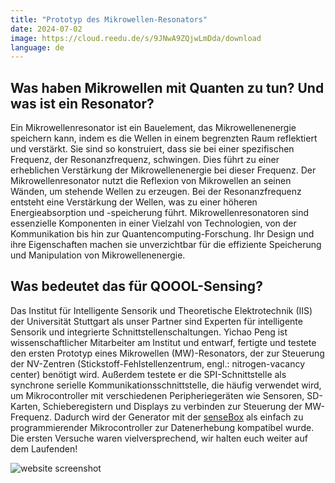 ```yaml
---
title: "Prototyp des Mikrowellen-Resonators"
date: 2024-07-02
image: https://cloud.reedu.de/s/9JNwA9ZQjwLmDda/download
language: de
---
```


## Was haben Mikrowellen mit Quanten zu tun? Und was ist ein Resonator? 

Ein Mikrowellenresonator ist ein Bauelement, das Mikrowellenenergie speichern kann, indem es die Wellen in einem begrenzten Raum reflektiert und verstärkt. Sie sind so konstruiert, dass sie bei einer spezifischen Frequenz, der Resonanzfrequenz, schwingen. Dies führt zu einer erheblichen Verstärkung der Mikrowellenenergie bei dieser Frequenz. Der Mikrowellenresonator nutzt die Reflexion von Mikrowellen an seinen Wänden, um stehende Wellen zu erzeugen. Bei der Resonanzfrequenz entsteht eine Verstärkung der Wellen, was zu einer höheren Energieabsorption und -speicherung führt. Mikrowellenresonatoren sind essenzielle Komponenten in einer Vielzahl von Technologien, von der Kommunikation bis hin zur Quantencomputing-Forschung. Ihr Design und ihre Eigenschaften machen sie unverzichtbar für die effiziente Speicherung und Manipulation von Mikrowellenenergie.

## Was bedeutet das für QOOOL-Sensing?

Das Institut für Intelligente Sensorik und Theoretische Elektrotechnik (IIS) der Universität Stuttgart als unser Partner sind Experten für intelligente Sensorik und integrierte Schnittstellenschaltungen. Yichao Peng ist wissenschaftlicher Mitarbeiter am Institut und entwarf, fertigte und testete den ersten Prototyp eines Mikrowellen (MW)-Resonators, der zur Steuerung der NV-Zentren (Stickstoff-Fehlstellenzentrum, engl.: nitrogen-vacancy center) benötigt wird. Außerdem testete er die SPI-Schnittstelle als synchrone serielle Kommunikationsschnittstelle, die häufig verwendet wird, um Mikrocontroller mit verschiedenen Peripheriegeräten wie Sensoren, SD-Karten, Schieberegistern und Displays zu verbinden zur Steuerung der MW-Frequenz. Dadurch wird der Generator mit der [senseBox](https://sensebox.de/) als einfach zu programmierender Mikrocontroller zur Datenerhebung kompatibel wurde. Die ersten Versuche waren vielversprechend, wir halten euch weiter auf dem Laufenden!

![website screenshot](https://cloud.reedu.de/s/9JNwA9ZQjwLmDda/download)

